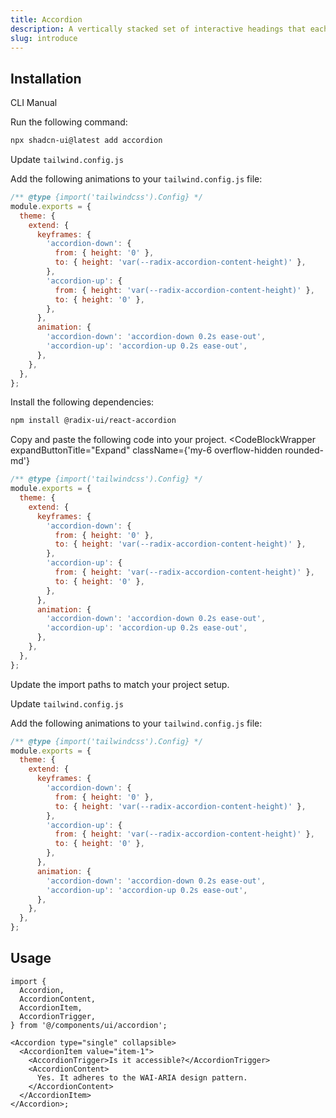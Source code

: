 ```yaml
---
title: Accordion
description: A vertically stacked set of interactive headings that each reveal a section of content.
slug: introduce
---
```


## Installation

<Tabs defaultValue="cli">

<TabsList>
  <TabsTrigger value="cli">CLI</TabsTrigger>
  <TabsTrigger value="manual">Manual</TabsTrigger>
</TabsList>

<TabsContent value="cli">

<Steps>

<Step>Run the following command:</Step>

```bash
npx shadcn-ui@latest add accordion
```

<Step>Update `tailwind.config.js`</Step>

Add the following animations to your `tailwind.config.js` file:

```js title="tailwind.config.js" {5-18}
/** @type {import('tailwindcss').Config} */
module.exports = {
  theme: {
    extend: {
      keyframes: {
        'accordion-down': {
          from: { height: '0' },
          to: { height: 'var(--radix-accordion-content-height)' },
        },
        'accordion-up': {
          from: { height: 'var(--radix-accordion-content-height)' },
          to: { height: '0' },
        },
      },
      animation: {
        'accordion-down': 'accordion-down 0.2s ease-out',
        'accordion-up': 'accordion-up 0.2s ease-out',
      },
    },
  },
};
```

</Steps>

</TabsContent>

<TabsContent value="manual">

<Steps>

<Step>Install the following dependencies:</Step>

```bash
npm install @radix-ui/react-accordion
```

<Step>Copy and paste the following code into your project.</Step>
<CodeBlockWrapper
  expandButtonTitle="Expand"
  className={'my-6 overflow-hidden rounded-md'}
>

```js title="tailwind.config.js" {5-18}
/** @type {import('tailwindcss').Config} */
module.exports = {
  theme: {
    extend: {
      keyframes: {
        'accordion-down': {
          from: { height: '0' },
          to: { height: 'var(--radix-accordion-content-height)' },
        },
        'accordion-up': {
          from: { height: 'var(--radix-accordion-content-height)' },
          to: { height: '0' },
        },
      },
      animation: {
        'accordion-down': 'accordion-down 0.2s ease-out',
        'accordion-up': 'accordion-up 0.2s ease-out',
      },
    },
  },
};
```

</CodeBlockWrapper>
<Step>Update the import paths to match your project setup.</Step>

<Step>Update `tailwind.config.js`</Step>

Add the following animations to your `tailwind.config.js` file:

```js title="tailwind.config.js" {5-18}
/** @type {import('tailwindcss').Config} */
module.exports = {
  theme: {
    extend: {
      keyframes: {
        'accordion-down': {
          from: { height: '0' },
          to: { height: 'var(--radix-accordion-content-height)' },
        },
        'accordion-up': {
          from: { height: 'var(--radix-accordion-content-height)' },
          to: { height: '0' },
        },
      },
      animation: {
        'accordion-down': 'accordion-down 0.2s ease-out',
        'accordion-up': 'accordion-up 0.2s ease-out',
      },
    },
  },
};
```

</Steps>

</TabsContent>

</Tabs>

## Usage

```tsx
import {
  Accordion,
  AccordionContent,
  AccordionItem,
  AccordionTrigger,
} from '@/components/ui/accordion';

<Accordion type="single" collapsible>
  <AccordionItem value="item-1">
    <AccordionTrigger>Is it accessible?</AccordionTrigger>
    <AccordionContent>
      Yes. It adheres to the WAI-ARIA design pattern.
    </AccordionContent>
  </AccordionItem>
</Accordion>;
```

